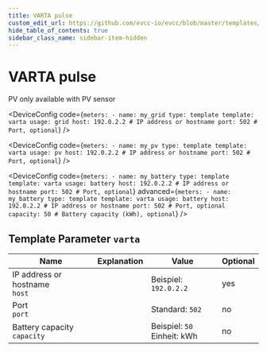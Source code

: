 ```yaml
---
title: VARTA pulse
custom_edit_url: https://github.com/evcc-io/evcc/blob/master/templates/definition/meter/varta.yaml
hide_table_of_contents: true
sidebar_class_name: sidebar-item-hidden
---
```



# VARTA pulse

<div className="device-detail-container">
  <div className="device-detail-content">
    <DeviceFeatures features="" />

PV only available with PV sensor


<Tabs>
<TabItem value="grid" label="Grid" default>

<DeviceConfig code={`meters:
    - name: my_grid
      type: template
      template: varta
      usage: grid
      host: 192.0.2.2 # IP address or hostname
      port: 502 # Port, optional`}  />

</TabItem>
<TabItem value="pv" label="PV">

<DeviceConfig code={`meters:
    - name: my_pv
      type: template
      template: varta
      usage: pv
      host: 192.0.2.2 # IP address or hostname
      port: 502 # Port, optional`}  />

</TabItem>
<TabItem value="battery" label="Battery">

<DeviceConfig code={`meters:
    - name: my_battery
      type: template
      template: varta
      usage: battery
      host: 192.0.2.2 # IP address or hostname
      port: 502 # Port, optional`} advanced={`meters:
    - name: my_battery
      type: template
      template: varta
      usage: battery
      host: 192.0.2.2 # IP address or hostname
      port: 502 # Port, optional
      capacity: 50 # Battery capacity (kWh), optional`} />

</TabItem>
</Tabs>
  </div>
  <div className="device-detail-icon">
    <evcc-icon
      type="meter"
      name="varta-pulse"
      size="400px"
      alt="VARTA pulse"
      className="device-detail-icon-img"
    ></evcc-icon>
  </div>
</div>

## Template Parameter `varta`

| Name | Explanation | Value | Optional |
|-----------|-------------|-------|----------|
| IP address or hostname<br/>`host` |  | Beispiel: `192.0.2.2` | yes |
| Port<br/>`port` |  | Standard: `502` | no |
| Battery capacity<br/>`capacity` |  | Beispiel: `50`<br/>Einheit: kWh | no |

